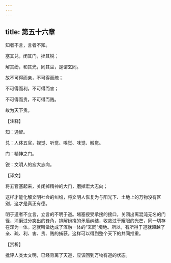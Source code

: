 ```yaml
---
---
---
```

title: 第五十六章
---

知者不言，言者不知。

塞其兑，闭其门，挫其锐；

解其纷，和其光，同其尘，是谓玄同。

故不可得而亲，不可得而疏；

不可得而利，不可得而害；

不可得而贵，不可得而贱。

故为天下贵。

【注释】

知：通智。

兑：人体五官，视觉、听觉、嗅觉、味觉、触觉。

门：精神之门。

锐：文明人的宏大志向。

【译文】

将五官塞起来，关闭掉精神的大门，磨掉宏大志向；

这样才能化解文明社会的纠纷，将文明人恢复为与阳光下、土地上的万物没有区别，这才是真正有德。

明于道者不立言，立言的不明于道。堵塞授受承接的接口，关闭出离混沌无名的门径，消磨过分突出的锋角，排解纷挠的矛盾纠结，收敛过于耀眼的光芒，同一切存在浑为一体。这就叫做达成了浑融一体的“玄同”境地。所以，有所得于道就超越了亲、疏、利、害、贵、贱的捕获。这样可以得到整个天下的共同推重。

【赏析】

批评人类太文明，已经背离了天道，应该回到万物有道的状态。